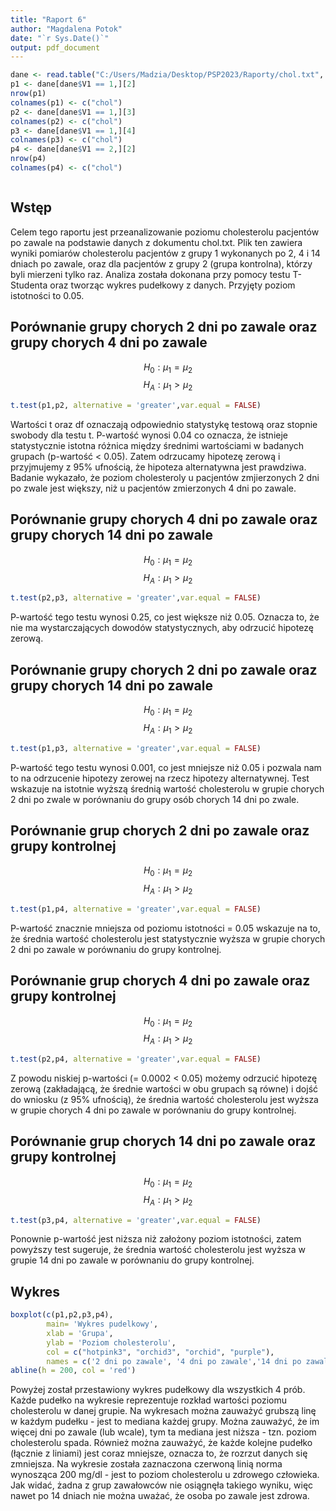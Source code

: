 ```yaml
---
title: "Raport 6"
author: "Magdalena Potok"
date: "`r Sys.Date()`"
output: pdf_document
---
```


```r
dane <- read.table("C:/Users/Madzia/Desktop/PSP2023/Raporty/chol.txt", header = FALSE, fill=TRUE)
p1 <- dane[dane$V1 == 1,][2]
nrow(p1)
colnames(p1) <- c("chol")
p2 <- dane[dane$V1 == 1,][3]
colnames(p2) <- c("chol")
p3 <- dane[dane$V1 == 1,][4]
colnames(p3) <- c("chol")
p4 <- dane[dane$V1 == 2,][2]
nrow(p4)
colnames(p4) <- c("chol")



```

## Wstęp

Celem tego raportu jest przeanalizowanie poziomu cholesterolu pacjentów po zawale na podstawie danych z dokumentu chol.txt. Plik ten zawiera wyniki pomiarów cholesterolu pacjentów z grupy 1 wykonanych po 2, 4 i 14 dniach po zawale, oraz dla pacjentów z grupy 2 (grupa kontrolna), którzy byli mierzeni tylko raz. Analiza została dokonana przy pomocy testu T-Studenta oraz tworząc wykres pudełkowy z danych. Przyjęty poziom istotności to 0.05.

## Porównanie grupy chorych 2 dni po zawale oraz grupy chorych 4 dni po zawale
$$ H_0:  \mu_1 = \mu_2 $$
$$ H_A:  \mu_1 > \mu_2 $$

```r

t.test(p1,p2, alternative = 'greater',var.equal = FALSE)

```

Wartości t oraz df oznaczają odpowiednio statystykę testową oraz stopnie swobody dla testu t. P-wartość wynosi 0.04 co oznacza, że istnieje statystycznie istotna różnica między średnimi wartościami w badanych grupach (p-wartość < 0.05). Zatem odrzucamy hipotezę zerową i przyjmujemy z 95% ufnością, że hipoteza alternatywna jest prawdziwa. \
Badanie wykazało, że poziom cholesteroly u pacjentów zmjierzonych 2 dni po zwale jest większy, niż u pacjentów zmierzonych 4 dni po zawale.


## Porównanie grupy chorych 4 dni po zawale oraz grupy chorych 14 dni po zawale
$$ H_0:  \mu_1 = \mu_2 $$
$$ H_A:  \mu_1 > \mu_2 $$
```r

t.test(p2,p3, alternative = 'greater',var.equal = FALSE)

```
P-wartość tego testu wynosi 0.25, co jest większe niż 0.05. Oznacza to, że nie ma wystarczających dowodów statystycznych, aby odrzucić hipotezę zerową.

## Porównanie grupy chorych 2 dni po zawale oraz grupy chorych 14 dni po zawale
$$ H_0:  \mu_1 = \mu_2 $$
$$ H_A:  \mu_1 > \mu_2 $$
```r

t.test(p1,p3, alternative = 'greater',var.equal = FALSE)

```

P-wartość tego testu wynosi 0.001, co jest mniejsze niż 0.05 i pozwala nam to na odrzucenie hipotezy zerowej na rzecz hipotezy alternatywnej. Test wskazuje na istotnie wyższą średnią wartość cholesterolu w grupie chorych 2 dni po zwale w porównaniu do grupy osób chorych 14 dni po zwale. 

## Porównanie grup chorych 2 dni po zawale oraz grupy kontrolnej

$$ H_0:  \mu_1 = \mu_2 $$
$$ H_A:  \mu_1 > \mu_2 $$
```r

t.test(p1,p4, alternative = 'greater',var.equal = FALSE)

```
P-wartość znacznie mniejsza od poziomu istotności = 0.05 wskazuje na to, że średnia wartość cholesterolu jest statystycznie wyższa w grupie chorych 2 dni po zawale w porównaniu do grupy kontrolnej.



## Porównanie grup chorych 4 dni po zawale oraz grupy kontrolnej

$$ H_0:  \mu_1 = \mu_2 $$
$$ H_A:  \mu_1 > \mu_2 $$
```r

t.test(p2,p4, alternative = 'greater',var.equal = FALSE)

```
Z powodu niskiej p-wartości (= 0.0002 < 0.05) możemy odrzucić hipotezę zerową (zakładającą, że średnie wartości w obu grupach są równe) i dojść do wniosku (z 95% ufnością), że średnia wartość cholesterolu jest wyższa w grupie chorych 4 dni po zawale w porównaniu do grupy kontrolnej. 


## Porównanie grup chorych 14 dni po zawale oraz grupy kontrolnej

$$ H_0:  \mu_1 = \mu_2 $$
$$ H_A:  \mu_1 > \mu_2 $$
```r

t.test(p3,p4, alternative = 'greater',var.equal = FALSE)

```
Ponownie p-wartość jest niższa niż założony poziom istotności, zatem powyższy test sugeruje, że średnia wartość cholesterolu jest wyższa w grupie 14 dni po zawale w porównaniu do grupy kontrolnej.

## Wykres


```r


boxplot(c(p1,p2,p3,p4),
        main= 'Wykres pudelkowy',
        xlab = 'Grupa',
        ylab = 'Poziom cholesterolu',
        col = c("hotpink3", "orchid3", "orchid", "purple"),
        names = c('2 dni po zawale', '4 dni po zawale','14 dni po zawale','kontrolna'))
abline(h = 200, col = 'red')

```
Powyżej został przestawiony wykres pudełkowy dla wszystkich 4 prób. Każde pudełko na wykresie reprezentuje rozkład wartości poziomu cholesterolu w danej grupie. Na wykresach można zauważyć grubszą linę w każdym pudełku - jest to mediana każdej grupy. Można zauważyć, że im więcej dni po zawale (lub wcale), tym ta mediana jest niższa - tzn. poziom cholesterolu spada. Również można zauważyć, że każde kolejne pudełko (łącznie z liniami) jest coraz mniejsze, oznacza to, że rozrzut danych się zmniejsza. Na wykresie została zaznaczona czerwoną linią norma wynosząca 200 mg/dl - jest to poziom cholesterolu u zdrowego człowieka. Jak widać, żadna z grup zawałowców nie osiągnęła takiego wyniku, więc nawet po 14 dniach nie można uważać, że osoba po zawale jest zdrowa.